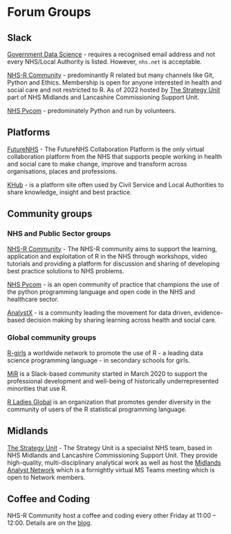 # Forum Groups {#socials}

## Slack

[Government Data Science](https://govdatascience.slack.com/#/) - requires a recognised email address and not every NHS/Local Authority is listed. 
However, `nhs.net` is acceptable. 

[NHS-R Community](https://nhsrcommunity.slack.com) - predominantly R related but many channels like Git, Python and Ethics. 
Membership is open for anyone interested in health and social care and not restricted to R.
As of 2022 hosted by [The Strategy Unit](https://www.strategyunitwm.nhs.uk/) part of NHS Midlands and Lancashire Commissioning Support Unit.

[NHS Pycom](https://nhs-pycom.slack.com) - predominately Python and run by volunteers.

## Platforms

[FutureNHS](https://future.nhs.uk/) - The FutureNHS Collaboration Platform is the only virtual collaboration platform from the NHS that supports people working in health and social care to make change, improve and transform across organisations, places and professions.

[KHub](https://khub.net/) - is a platform site often used by Civil Service and Local Authorities to share knowledge, insight and best practice.

## Community groups

### NHS and Public Sector groups

[NHS-R Community](https://nhsrcommunity.com/) - The NHS-R community aims to support the learning, application and exploitation of R in the NHS through workshops, video tutorials and providing a platform for discussion and sharing of developing best practice solutions to NHS problems.

[NHS Pycom](https://nhs-pycom.net/) - is an open community of practice that champions the use of the python programming language and open code in the NHS and healthcare sector.

[AnalystX](https://analystx.uk/) - is a community leading the movement for data driven, evidence-based decision making by sharing learning across health and social care.

### Global community groups

[R-girls](https://rgirls.org.uk/) a worldwide network to promote the use of R - a leading data science programming language - in secondary schools for girls.

[MiR](https://mircommunity.com/) is a Slack-based community started in March 2020 to support the professional development and well-being of historically underrepresented minorities that use R.

[R Ladies Global](https://rladies.org/) is an organization that promotes gender diversity in the community of users of the R statistical programming language.

## Midlands

[The Strategy Unit ](https://www.strategyunitwm.nhs.uk/) - The Strategy Unit is a specialist NHS team, based in NHS Midlands and Lancashire Commissioning Support Unit. 
They provide high-quality, multi-disciplinary analytical work as well as host the [Midlands Analyst Network](https://www.midlandsdecisionsupport.nhs.uk/communities-of-practice/midlands-analyst-network/) which is a fornightly virtual MS Teams meeting which is open to Network members.

## Coffee and Coding

NHS-R Community host a coffee and coding every other Friday at 11:00 – 12:00.
Details are on the [blog](https://nhsrcommunity.com/coffee-and-code/).

